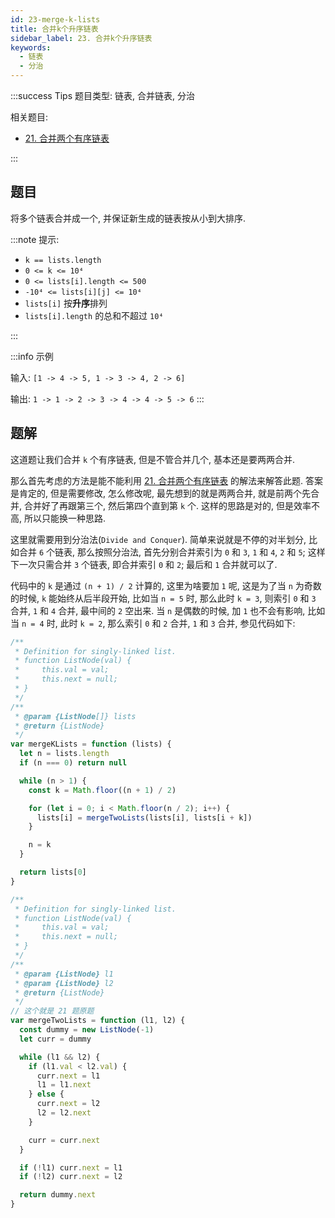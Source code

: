 ```yaml
---
id: 23-merge-k-lists
title: 合并k个升序链表
sidebar_label: 23. 合并k个升序链表
keywords:
  - 链表
  - 分治
---
```


:::success Tips
题目类型: 链表, 合并链表, 分治

相关题目:

- [21. 合并两个有序链表](/leetcode/easy/21-merge-two-lists)

:::

## 题目

将多个链表合并成一个, 并保证新生成的链表按从小到大排序.

:::note 提示:

- `k == lists.length`
- `0 <= k <= 10⁴`
- `0 <= lists[i].length <= 500`
- `-10⁴ <= lists[i][j] <= 10⁴`
- `lists[i]` 按**升序**排列
- `lists[i].length` 的总和不超过 `10⁴`

:::

:::info 示例

输入: `[1 -> 4 -> 5, 1 -> 3 -> 4, 2 -> 6]`

输出: `1 -> 1 -> 2 -> 3 -> 4 -> 4 -> 5 -> 6`
:::

## 题解

这道题让我们合并 `k` 个有序链表, 但是不管合并几个, 基本还是要两两合并.

那么首先考虑的方法是能不能利用 [21. 合并两个有序链表](/leetcode/easy/21-merge-two-lists) 的解法来解答此题. 答案是肯定的, 但是需要修改, 怎么修改呢, 最先想到的就是两两合并, 就是前两个先合并, 合并好了再跟第三个, 然后第四个直到第 `k` 个. 这样的思路是对的, 但是效率不高, 所以只能换一种思路.

这里就需要用到分治法(`Divide and Conquer`). 简单来说就是不停的对半划分, 比如合并 `6` 个链表, 那么按照分治法, 首先分别合并索引为 `0` 和 `3`, `1` 和 `4`, `2` 和 `5`; 这样下一次只需合并 `3` 个链表, 即合并索引 `0` 和 `2`; 最后和 `1` 合并就可以了.

代码中的 `k` 是通过 `(n + 1) / 2` 计算的, 这里为啥要加 `1` 呢, 这是为了当 `n` 为奇数的时候, `k` 能始终从后半段开始, 比如当 `n = 5` 时, 那么此时 `k = 3`, 则索引 `0` 和 `3` 合并, `1` 和 `4` 合并, 最中间的 `2` 空出来. 当 `n` 是偶数的时候, 加 `1` 也不会有影响, 比如当 `n = 4` 时, 此时 `k = 2`, 那么索引 `0` 和 `2` 合并, `1` 和 `3` 合并, 参见代码如下:

```ts
/**
 * Definition for singly-linked list.
 * function ListNode(val) {
 *     this.val = val;
 *     this.next = null;
 * }
 */
/**
 * @param {ListNode[]} lists
 * @return {ListNode}
 */
var mergeKLists = function (lists) {
  let n = lists.length
  if (n === 0) return null

  while (n > 1) {
    const k = Math.floor((n + 1) / 2)

    for (let i = 0; i < Math.floor(n / 2); i++) {
      lists[i] = mergeTwoLists(lists[i], lists[i + k])
    }

    n = k
  }

  return lists[0]
}

/**
 * Definition for singly-linked list.
 * function ListNode(val) {
 *     this.val = val;
 *     this.next = null;
 * }
 */
/**
 * @param {ListNode} l1
 * @param {ListNode} l2
 * @return {ListNode}
 */
// 这个就是 21 题原题
var mergeTwoLists = function (l1, l2) {
  const dummy = new ListNode(-1)
  let curr = dummy

  while (l1 && l2) {
    if (l1.val < l2.val) {
      curr.next = l1
      l1 = l1.next
    } else {
      curr.next = l2
      l2 = l2.next
    }

    curr = curr.next
  }

  if (!l1) curr.next = l1
  if (!l2) curr.next = l2

  return dummy.next
}
```
